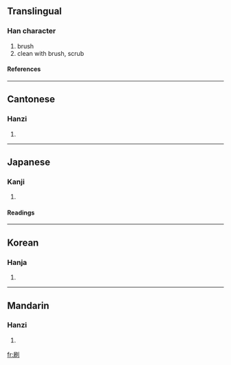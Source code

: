==Translingual==
===Han character===
{{Han char|rad=刀|as=06|sn=8|four=7220<sub>0</sub>|canj=尸月中弓 (SBLN)}}
# brush
# clean with brush, scrub
====References====
{{Han ref|kx=0139.090|dkj=01964|dj=0316.010|hdz=10337.050|uh=5237|ud=21047|bh=A8EA|bd=43242}}
----
==Cantonese==
===Hanzi===
{{yue-hanzi|jyut=|y=chaat3}}
# {{defn|Cantonese}}
----
==Japanese==
===Kanji===
{{ja-kanji|grade=|rs=刀06}}
# {{defn|Japanese}}
====Readings====
{{ja-readings|on=[[さつ]] (satsu)|kun=[[する]] (suru), [[はく]] (haku), [[はけ]] (hake)}}
----
==Korean==
===Hanja===
{{ko-hanja|hangeul=쇄|rv=swae|mr=swae}}
# {{defn|Korean}}
----
==Mandarin==
===Hanzi===
{{cmn-hanzi|pin=[[shuā]] (shua1)|wg=shua<sup>1</sup>}}
# {{defn|Mandarin}}

[[fr:刷]]